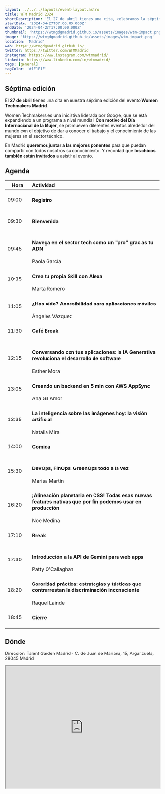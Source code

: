 ```yaml
---
layout: ../../../layouts/event-layout.astro
title: WTM Madrid 2024
shortDescription: 'El 27 de abril tienes una cita, celebramos la séptima edición de la iniciativa Women Techmakers Madrid. Estamos buscando sponsors y ponentes para que nos hablen de este mundo desde su visión. Contamos contigo para hacer del mundo tecnológico un lugar más diverso.'
startDate: '2024-04-27T07:00:00.000Z'
endDate: '2024-04-27T17:00:00.000Z'
thumbnail: 'https://wtmgdgmadrid.github.io/assets/images/wtm-impact.png'
image: 'https://wtmgdgmadrid.github.io/assets/images/wtm-impact.png'
location: 'Madrid'
web: https://wtmgdgmadrid.github.io/
twitter: https://twitter.com/WTMMadrid
instagram: https://www.instagram.com/wtmmadrid/
linkedin: https://www.linkedin.com/in/wtmmadrid/
tags: [general]
tagColor: '#1E1E1E'
---
```


## Séptima edición

El **27 de abril** tienes una cita en nuestra séptima edición del evento **Women Techmakers Madrid**.

Women Techmakers es una iniciativa liderada por Google, que se está expandiendo a un programa a nivel mundial. **Con motivo del Día Internacional de la Mujer**, se promueven diferentes eventos alrededor del mundo con el objetivo de dar a conocer el trabajo y el conocimiento de las mujeres en el sector técnico.

En Madrid **queremos juntar a las mejores ponentes** para que puedan compartir con todos nosotros su conocimiento. Y recordad que **los chicos también están invitados** a asistir al evento.

## Agenda

<table>
  <thead>
    <tr>
      <th style="width: 64px">Hora</th>
      <th align="left">Actividad</th>
    </tr>
  </thead>
  <tbody>
    <tr>
      <td style="width: 64px">09:00</td>
      <td>
        <h4>Registro</h4>
      </td>
    </tr>
    <tr>
      <td style="width: 64px">09:30</td>
      <td>
        <h4>Bienvenida</h4>
      </td>
    </tr>
    <tr>
      <td style="width: 64px">09:45</td>
      <td>
        <h4>Navega en el sector tech como un "pro" gracias tu ADN</h4>
        <span>Paola García</span>
      </td>
    </tr>
    <tr>
      <td style="width: 64px">10:35</td>
      <td>
        <h4>Crea tu propia Skill con Alexa</h4>
        <span>Marta Romero</span>
      </td>
    </tr>
    <tr>
      <td style="width: 64px">11:05</td>
      <td>
        <h4>¿Has oído? Accesibilidad para aplicaciones móviles</h4>
        <span>Ángeles Vázquez</span>
      </td>
    </tr>
    <tr>
      <td style="width: 64px">11:30</td>
      <td>
        <h4>Café Break</h4>
      </td>
    </tr>
    <tr>
      <td style="width: 64px">12:15</td>
      <td>
        <h4>Conversando con tus aplicaciones: la IA Generativa revoluciona el desarrollo de software</h4>
        <span>Esther Mora</span>
      </td>
    </tr>
    <tr>
      <td style="width: 64px">13:05</td>
      <td>
        <h4>Creando un backend en 5 min con AWS AppSync</h4>
        <span>Ana Gil Amor</span>
      </td>
    </tr>
    <tr>
      <td style="width: 64px">13:35</td>
      <td>
        <h4>La inteligencia sobre las imágenes hoy: la visión artificial</h4>
        <span>Natalia Mira</span>
      </td>
    </tr>
    <tr>
      <td style="width: 64px">14:00</td>
      <td>
        <h4>Comida</h4>
      </td>
    </tr>
    <tr>
      <td style="width: 64px">15:30</td>
      <td>
        <h4>DevOps, FinOps, GreenOps todo a la vez</h4>
        <span>Marisa Martín</span>
      </td>
    </tr>
    <tr>
      <td style="width: 64px">16:20</td>
      <td>
        <h4>
          ¡Alineación planetaria en CSS! Todas esas nuevas features nativas que por fin podemos usar en producción
        </h4>
        <span>Noe Medina</span>
      </td>
    </tr>
    <tr>
      <td style="width: 64px">17:10</td>
      <td>
        <h4>Break</h4>
      </td>
    </tr>
    <tr>
      <td style="width: 64px">17:30</td>
      <td>
        <h4>Introducción a la API de Gemini para web apps</h4>
        <span>Patty O'Callaghan</span>
      </td>
    </tr>
    <tr>
      <td style="width: 64px">18:20</td>
      <td>
        <h4>Sororidad práctica: estrategias y tácticas que contrarrestan la discriminación inconsciente</h4>
        <span>Raquel Lainde</span>
      </td>
    </tr>
    <tr>
      <td style="width: 64px">18:45</td>
      <td>
        <h4>Cierre</h4>
      </td>
    </tr>
  </tbody>
</table>

## Dónde

Dirección: Talent Garden Madrid - C. de Juan de Mariana, 15, Arganzuela, 28045 Madrid

<iframe
  style="width: 100%; height: 400px;"
  height="400"
  allowfullscreen=""
  loading="lazy"
  referrerpolicy="no-referrer-when-downgrade"
  src="https://www.google.com/maps/embed?pb=!1m18!1m12!1m3!1d3038.4750409444755!2d-3.6863441000000003!3d40.398326000000004!2m3!1f0!2f0!3f0!3m2!1i1024!2i768!4f13.1!3m3!1m2!1s0xd422706bff431ad%3A0xe1297343074f52c0!2sTalent%20Garden%20Madrid!5e0!3m2!1ses!2ses!4v1709905261707!5m2!1ses!2ses"
  aria-label="Talent Garden Madrid - C. de Juan de Mariana, 15, Arganzuela, 28045 Madrid"
></iframe>
